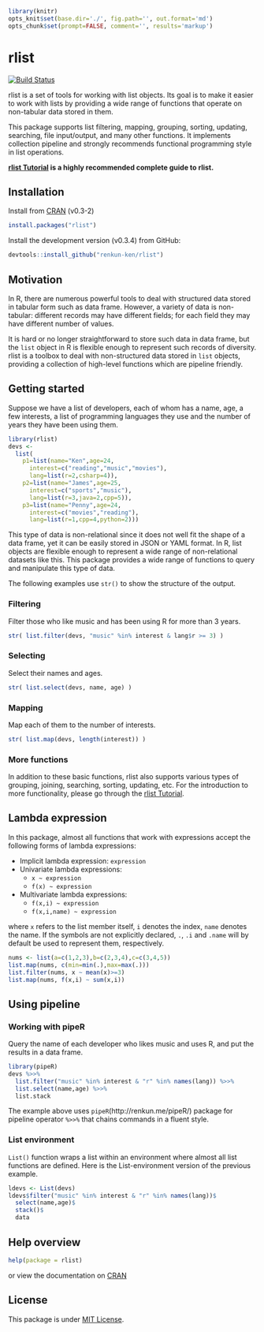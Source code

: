 ```r
library(knitr)
opts_knit$set(base.dir='./', fig.path='', out.format='md')
opts_chunk$set(prompt=FALSE, comment='', results='markup')
```

# rlist

[![Build Status](https://travis-ci.org/renkun-ken/rlist.png?branch=master)](https://travis-ci.org/renkun-ken/rlist)

rlist is a set of tools for working with list objects. Its goal is to make it easier to work with lists by providing a wide range of functions that operate on non-tabular data stored in them.

This package supports list filtering, mapping, grouping, sorting, updating, searching, file input/output, and many other functions. It implements collection pipeline and strongly recommends functional programming style in list operations.

**[rlist Tutorial](http://renkun.me/rlist-tutorial) is a highly recommended complete guide to rlist.**

## Installation

Install from [CRAN](http://cran.r-project.org/web/packages/rlist/) (v0.3-2)

```r
install.packages("rlist")
```

Install the development version (v0.3.4) from GitHub:

```r
devtools::install_github("renkun-ken/rlist")
```

## Motivation

In R, there are numerous powerful tools to deal with structured data stored in tabular form such as data frame. However, a variety of data is non-tabular: different records may have different fields; for each field they may have different number of values. 

It is hard or no longer straightforward to store such data in data frame, but the `list` object in R is flexible enough to represent such records of diversity. rlist is a toolbox to deal with non-structured data stored in `list` objects, providing a collection of high-level functions which are pipeline friendly.

## Getting started

Suppose we have a list of developers, each of whom has a name, age, a few interests, a list of programming languages they use and the number of years they have been using them.

```r
library(rlist)
devs <- 
  list(
    p1=list(name="Ken",age=24,
      interest=c("reading","music","movies"),
      lang=list(r=2,csharp=4)),
    p2=list(name="James",age=25,
      interest=c("sports","music"),
      lang=list(r=3,java=2,cpp=5)),
    p3=list(name="Penny",age=24,
      interest=c("movies","reading"),
      lang=list(r=1,cpp=4,python=2)))
```

This type of data is non-relational since it does not well fit the shape of a data frame,  yet it can be easily stored in JSON or YAML format. In R, list objects are flexible enough to represent a wide range of non-relational datasets like this. This package provides a wide range of functions to query and manipulate this type of data.

The following examples use `str()` to show the structure of the output.

### Filtering

Filter those who like music and has been using R for more than 3 years.

```r
str( list.filter(devs, "music" %in% interest & lang$r >= 3) )
```

### Selecting

Select their names and ages.

```r
str( list.select(devs, name, age) )
```

### Mapping

Map each of them to the number of interests.

```r
str( list.map(devs, length(interest)) )
```

### More functions

In addition to these basic functions, rlist also supports various types of grouping, joining, searching, sorting, updating, etc. For the introduction to more functionality, please go through the [rlist Tutorial](/rlist-tutorial).

## Lambda expression

In this package, almost all functions that work with expressions accept the following forms of lambda expressions:

- Implicit lambda expression: `expression`
- Univariate lambda expressions: 
    * `x ~ expression`
    * `f(x) ~ expression`
- Multivariate lambda expressions:
    * `f(x,i) ~ expression`
    * `f(x,i,name) ~ expression`

where `x` refers to the list member itself, `i` denotes the index, `name` denotes the name. If the symbols are not explicitly declared, `.`, `.i` and `.name` will by default be used to represent them, respectively.

```r
nums <- list(a=c(1,2,3),b=c(2,3,4),c=c(3,4,5))
list.map(nums, c(min=min(.),max=max(.)))
list.filter(nums, x ~ mean(x)>=3)
list.map(nums, f(x,i) ~ sum(x,i))
```

## Using pipeline

### Working with pipeR

Query the name of each developer who likes music and uses R, and put the results in a data frame.

```r
library(pipeR)
devs %>>% 
  list.filter("music" %in% interest & "r" %in% names(lang)) %>>%
  list.select(name,age) %>>%
  list.stack
```

The example above uses `pipeR`(http://renkun.me/pipeR/) package for pipeline operator `%>>%` that chains commands in a fluent style.

### List environment

`List()` function wraps a list within an environment where almost all list functions are defined. Here is the List-environment version of the previous example.

```r
ldevs <- List(devs)
ldevs$filter("music" %in% interest & "r" %in% names(lang))$
  select(name,age)$
  stack()$
  data
```

## Help overview

```r
help(package = rlist)
```

or view the documentation on [CRAN](http://cran.r-project.org/web/packages/rlist/rlist.pdf)

## License

This package is under [MIT License](http://opensource.org/licenses/MIT).
